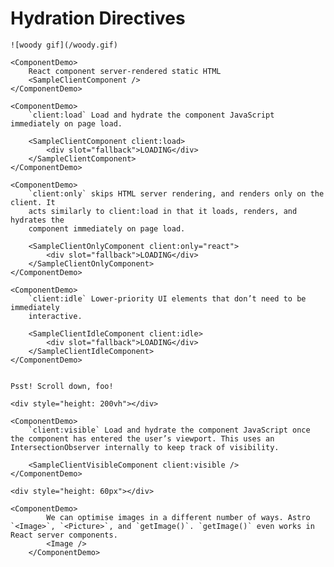 

<Layout title="Demo time!">
	<h1 transition:name="title" transition:animate="slide">Hydration
	Directives</h1>

    ![woody gif](/woody.gif)

    <ComponentDemo>
    	React component server-rendered static HTML
    	<SampleClientComponent />
    </ComponentDemo>

    <ComponentDemo>
    	`client:load` Load and hydrate the component JavaScript immediately on page load.

    	<SampleClientComponent client:load>
    		<div slot="fallback">LOADING</div>
    	</SampleClientComponent>
    </ComponentDemo>

    <ComponentDemo>
    	`client:only` skips HTML server rendering, and renders only on the client. It
    	acts similarly to client:load in that it loads, renders, and hydrates the
    	component immediately on page load.

    	<SampleClientOnlyComponent client:only="react">
    		<div slot="fallback">LOADING</div>
    	</SampleClientOnlyComponent>
    </ComponentDemo>

    <ComponentDemo>
    	`client:idle` Lower-priority UI elements that don’t need to be immediately
    	interactive.

    	<SampleClientIdleComponent client:idle>
    		<div slot="fallback">LOADING</div>
    	</SampleClientIdleComponent>
    </ComponentDemo>


    Psst! Scroll down, foo!

    <div style="height: 200vh"></div>

    <ComponentDemo>
    	`client:visible` Load and hydrate the component JavaScript once the component has entered the user’s viewport. This uses an IntersectionObserver internally to keep track of visibility.

    	<SampleClientVisibleComponent client:visible />
    </ComponentDemo>

    <div style="height: 60px"></div>

    <ComponentDemo>
    		We can optimise images in a different number of ways. Astro `<Image>`, `<Picture>`, and `getImage()`. `getImage()` even works in React server components.
    		<Image />
    	</ComponentDemo>

</Layout>
